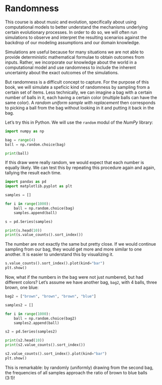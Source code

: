 # Randomness {#sec-randomness}

This course is about music and evolution,
specifically about using computational models
to better understand the mechanisms underlying certain evolutionary
processes. In order to do so, we will often run simulations 
to observe and interpret the resulting scenarios against the backdrop
of our modeling assumptions and our domain knowledge.

Simulations are useful because for many situations we 
are not able to provide deterministic mathematical formulae to obtain 
outcomes from inputs. Rather, we incorporate our knowledge about the world
in a computational model and use randomness to include the inherent uncertainty
about the exact outcomes of the simulations.

But randomness is a difficult concept to capture. 
For the purpose of this book, we will simulate a speficic kind of randomness
by sampling from a certain set of items.
Less technically, we can imagine a bag with a certain number of balls in it,
each having a certain color (multiple balls can have the same color). 
A _random uniform sample with replacement_ then corresponds to picking a 
ball from the bag without looking in it and putting it back in the bag.

Let's try this in Python. We will use the `random` modul of the _NumPy_ library:

```python
import numpy as np

bag = range(4)
ball = np.random.choice(bag)

print(ball)
```

If this draw were really random, we would expect that each number is equally likely.
We can test this by repeating this procedure again and again, tallying the result each time.

```python
import pandas as pd
import matplotlib.pyplot as plt

samples = []

for i in range(1000):
    ball = np.random.choice(bag)
    samples.append(ball)

s = pd.Series(samples)

print(s.head(10))
print(s.value_counts().sort_index())
```

The number are not exactly the same but pretty close. If we would continue sampling
from our bag, they would get more and more similar to one another.
It is easier to understand this by visualizing it.

```python

s.value_counts().sort_index().plot(kind="bar")
plt.show()

```

Now, what if the numbers in the bag were not just numbered,
but had different colors? Let's assume we have another bag, `bag2`,
with 4 balls, three brown, one blue:

```python
bag2 = ["brown", "brown", "brown", "blue"]

samples2 = []

for i in range(1000):
    ball = np.random.choice(bag2)
    samples2.append(ball)

s2 = pd.Series(samples2)

print(s2.head(10))
print(s2.value_counts().sort_index())

s2.value_counts().sort_index().plot(kind="bar")
plt.show()

```

This is remarkable: by randomly (uniformly) drawing from the 
second bag, the frequencies of all samples approach the ratio of brown to blue
balls (3:1)!